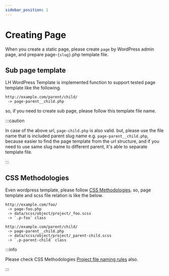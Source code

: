 ```yaml
---
sidebar_position: 1
---
```


# Creating Page

When you create a static page, please create `page` by WordPress admin page, and prepare page-`{slug}`.php template file.

## Sub page template

LH WordPress Template is implemented function to support tested page template like the following.

```
http://example.com/parent/child/
 -> page-parent__child.php
```

so, if you need to create sub page, please follow this template file name.

:::caution

In case of the above url, `page-child.php` is also valid. but, please use the file name that is included parent slug name e.g. `page-parent__child.php`, because easier to find the page template from the url structure, and if you need to use same slug name to different parent, it's able to separate template file.

:::

## CSS Methodologies

Even wordpress template, please follow [CSS Methodologies](/docs/html/methodologies). so, page template and scss file relation is like the below.

```
http://example.com/foo/
 -> page-foo.php
 -> data/scss/object/project/_foo.scss
 -> `.p-foo` class
```

```
http://example.com/parent/child/
 -> page-parent__child.php
 -> data/scss/object/project/_parent-child.scss
 -> `.p-parent-child` class
```

:::info

Please check CSS Methodologies [Project file naming rules](/docs/html/methodologies/object/project#file-naming-rules) also.

:::
